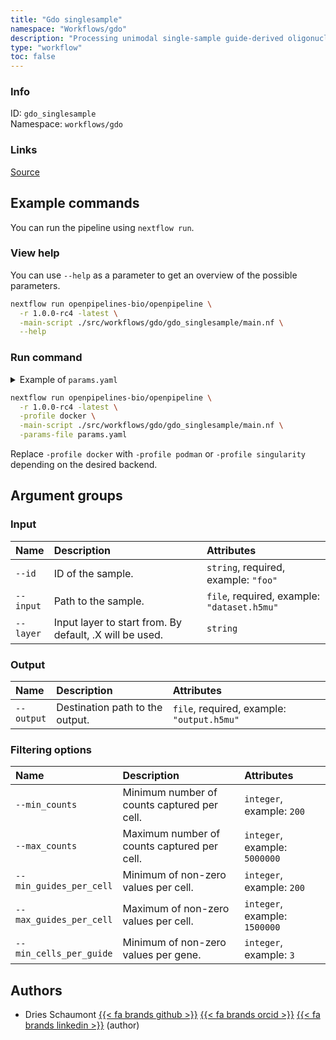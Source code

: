 ```yaml
---
title: "Gdo singlesample"
namespace: "Workflows/gdo"
description: "Processing unimodal single-sample guide-derived oligonucleotide (GDO) data."
type: "workflow"
toc: false
---
```


::: {.column-margin}

### Info

ID: `gdo_singlesample`  
Namespace: `workflows/gdo`

### Links
[Source](https://github.com/openpipelines-bio/openpipeline/blob/1.0.0-rc4/./src/workflows/gdo/gdo_singlesample){.btn-action .btn-sm .btn-info .btn role="button"}

:::



## Example commands

You can run the pipeline using `nextflow run`.

### View help

You can use `--help` as a parameter to get an overview of the possible parameters.

```bash
nextflow run openpipelines-bio/openpipeline \
  -r 1.0.0-rc4 -latest \
  -main-script ./src/workflows/gdo/gdo_singlesample/main.nf \
  --help
```

### Run command

<details>
<summary>Example of `params.yaml`</summary>
```yaml
# Input
id: # please fill in - example: "foo"
input: # please fill in - example: "dataset.h5mu"
# layer: "foo"

# Output
# output: "$id.$key.output.h5mu"

# Filtering options
# min_counts: 200
# max_counts: 5000000
# min_guides_per_cell: 200
# max_guides_per_cell: 1500000
# min_cells_per_guide: 3

# Nextflow input-output arguments
publish_dir: # please fill in - example: "output/"
# param_list: "my_params.yaml"
```
</details>

```bash
nextflow run openpipelines-bio/openpipeline \
  -r 1.0.0-rc4 -latest \
  -profile docker \
  -main-script ./src/workflows/gdo/gdo_singlesample/main.nf \
  -params-file params.yaml
```

:::{.callout-note}
Replace `-profile docker` with `-profile podman` or `-profile singularity` depending on the desired backend.
:::

## Argument groups

### Input

|Name      |Description                                             |Attributes                                  |
|:---------|:-------------------------------------------------------|:-------------------------------------------|
|`--id`    |ID of the sample.                                       |`string`, required, example: `"foo"`        |
|`--input` |Path to the sample.                                     |`file`, required, example: `"dataset.h5mu"` |
|`--layer` |Input layer to start from. By default, .X will be used. |`string`                                    |


### Output

|Name       |Description                     |Attributes                                 |
|:----------|:-------------------------------|:------------------------------------------|
|`--output` |Destination path to the output. |`file`, required, example: `"output.h5mu"` |


### Filtering options

|Name                    |Description                                 |Attributes                    |
|:-----------------------|:-------------------------------------------|:-----------------------------|
|`--min_counts`          |Minimum number of counts captured per cell. |`integer`, example: `200`     |
|`--max_counts`          |Maximum number of counts captured per cell. |`integer`, example: `5000000` |
|`--min_guides_per_cell` |Minimum of non-zero values per cell.        |`integer`, example: `200`     |
|`--max_guides_per_cell` |Maximum of non-zero values per cell.        |`integer`, example: `1500000` |
|`--min_cells_per_guide` |Minimum of non-zero values per gene.        |`integer`, example: `3`       |

## Authors


  * Dries Schaumont [{{< fa brands github >}}](https://github.com/DriesSchaumont) [{{< fa brands orcid >}}](https://orcid.org/0000-0002-4389-0440) [{{< fa brands linkedin >}}](https://linkedin.com/in/dries-schaumont) (author)
